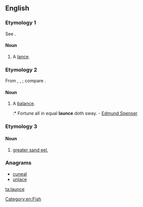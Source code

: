 ==English==

===Etymology 1===
See {{m|en|lance}}.

====Noun====
{{en-noun}}

# {{label|en|obsolete}} A [[lance]].

===Etymology 2===
From {{etyl|it|en}} {{m|it|lance}}, {{etyl|la|en}} {{m|la|lanx}}, {{m|la|lancis||[[plate]], scale of a [[balance]]}}; compare {{m|en|balance}}.

====Noun====
{{en-noun}}

# {{label|en|obsolete}} A [[balance]].
#:* Fortune all in equal '''launce''' doth sway. - [[w:Edmund Spenser|Edmund Spenser]]

===Etymology 3===

====Noun====
{{en-noun}}

# {{label|en|zoology}} [[greater sand eel]], {{taxlink|Hyperoplus lanceolatus|species|noshow=1}}

===Anagrams===
* [[cuneal#English|cuneal]]
* [[unlace#English|unlace]]

[[Category:en:Fish]]

[[ta:launce]]